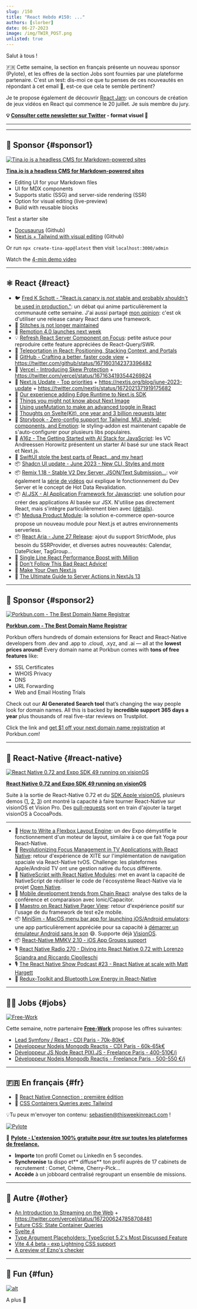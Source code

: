 ```yaml
---
slug: /150
title: "React Hebdo #150: ..."
authors: [slorber]
date: 06-27-2023
image: /img/TWIR_POST.png
unlisted: true
---
```


Salut à tous !

🇫🇷 Cette semaine, la section en français présente un nouveau sponsor (Pylote), et les offres de la section Jobs sont fournies par une plateforme partenaire. C'est un test: dis-moi ce que tu penses de ces nouveautés en répondant à cet email 🙏, est-ce que cela te semble pertinent?

Je te propose également de découvrir [React Jam](https://reactjam.com/): un concours de création de jeux vidéos en React qui commence le 20 juillet. Je suis membre du jury.

<!-- truncate -->

**💡 [Consulter cette newsletter sur Twitter](https://slo.im/thread) - format visuel 🎨**

---


<Support />

---

## 💸 Sponsor {#sponsor1}

[![Tina.io is a headless CMS for Markdown-powered sites](/emails/issues/140/tinacms.jpg)](https://tina.io/?utm_source=newsletter&utm_term=this-week-in-react)

**[Tina.io is a headless CMS for Markdown-powered sites](https://tina.io/?utm_source=newsletter&utm_term=this-week-in-react)**

- Editing UI for your Markdown files
- UI for MDX components
- Supports static (SSG) and server-side rendering (SSR)
- Option for visual editing (live-preview)
- Build with reusable blocks

Test a starter site

- [Docusaurus](https://github.com/tinacms/tinasaurus) (Github)
- [Next.js + Tailwind with visual editing](https://github.com/tinacms/tina-cloud-starter) (Github)

Or run `npx create-tina-app@latest` then visit `localhost:3000/admin`

Watch the [4-min demo video](https://www.youtube.com/watch?v=zRkeKSZjlyw)

---

## ⚛️ React {#react}

- 🐦 [Fred K Schott - "React.js canary is _not_ stable and probably shouldn't be used in production."](https://twitter.com/FredKSchott/status/1673722399278403584): un débat qui anime particulièrement la communauté cette semaine. J'ai aussi partagé [mon opinion](https://twitter.com/sebastienlorber/status/1673802036666589185): c'est ok d'utiliser une release canary React dans une framework.
- 💬 [Stitches is not longer maintained](https://github.com/stitchesjs/stitches/discussions/1149#discussioncomment-6223090)
- 👀 [Remotion 4.0 launches next week](https://twitter.com/JNYBGR/status/1673641398539546625)
- 💡 [Refresh React Server Component on Focus](https://buildui.com/recipes/refresh-react-server-component-on-focus): petite astuce pour reproduire cette feature appréciées de React-Query/SWR.
- 📜 [Teleportation in React: Positioning, Stacking Context, and Portals](https://www.developerway.com/posts/positioning-and-portals-in-react)
- 📜 [GitHub - Crafting a better, faster code view](https://github.blog/2023-06-21-crafting-a-better-faster-code-view/) + https://twitter.com/github/status/1671603142373396482
- 📜 [Vercel - Introducing Skew Protection](https://vercel.com/blog/version-skew-protection) + https://twitter.com/vercel/status/1671634193544269824
- 📜 [Next.js Update - Top priorities](https://twitter.com/delba_oliveira/status/1672258238446989314) + https://nextjs.org/blog/june-2023-update + https://twitter.com/nextjs/status/1672021371919175682
- 📜 [Our experience adding Edge Runtime to Next.js SDK](https://blog.logto.io/next-edge/)
- 📜 [Things you might not know about Next Image](https://pixelpoint.io/blog/next-image/)
- 📜 [Using useMutation to make an advanced toggle in React](https://www.propelauth.com/post/using-usemutation-to-make-an-advanced-toggle-in-react)
- 📜 [Thoughts on Svelte(Kit), one year and 3 billion requests later](https://claudioholanda.ch/en/blog/svelte-kit-after-3-billion-requests/)
- 📜 [Storybook - Zero-config support for Tailwind, MUI, styled-components, and Emotion](https://twitter.com/storybookjs/status/1671907527422795776): le styling-addon est maintenant capable de s'auto-configurer pour plusieurs libs populaires.
- 📜 [A16z - The Getting Started with AI Stack for JavaScript](https://a16z.com/2023/06/21/the-getting-started-with-ai-stack-for-javascript/): les VC Andreessen Horowitz présentent un starter AI basé sur une stack React et Next.js.
- 📜 [SwiftUI stole the best parts of React…and my heart](https://www.mux.com/blog/swiftui-against-react)
- 📦 [Shadcn UI update - June 2023 - New CLI, Styles and more](https://twitter.com/shadcn/status/1671960924587180034)
- 📦 [Remix 1.18 - Stable V2 Dev Server, JSON/Text Submission...](https://github.com/remix-run/remix/releases/tag/remix%401.18.0): voir également la [série de vidéos](https://www.youtube.com/watch?v=2c2OeqOX72s) qui explique le fonctionnement du Dev Server et le concept de Hot Data Revalidation.
- 📦 [AI.JSX - AI Application Framework for Javascript](https://github.com/fixie-ai/ai-jsx): une solution pour créer des applications AI basée sur JSX. N'utilise pas directement React, mais s'intègre particulièrement bien avec ([détails](https://docs.ai-jsx.com/is-it-react)).
- 📦 [Medusa Product Module](https://medusajs.com/recap/): la solution e-commerce open-source propose un nouveau module pour Next.js et autres environnements serverless.
- 📦 [React Aria - June 27 Release](https://twitter.com/devongovett/status/1673764872117714944): ajout du support StrictMode, plus besoin du SSRProvider, et diverses autres nouveautés: Calendar, DatePicker, TagGroup...
- 🎥 [Single Line React Performance Boost with Million](https://www.youtube.com/watch?v=x-aNifu9RNw)
- 🎥 [Don't Follow This Bad React Advice!](https://www.youtube.com/watch?v=YlU9vznPWIk)
- 🎥 [Make Your Own Next.js](https://www.youtube.com/watch?v=3RzhNYhjVAw)
- 🎥 [The Ultimate Guide to Server Actions in NextJs 13](https://www.youtube.com/watch?v=sdKFEo6978U)

<SubscribeFormEmbed placement="middle" />

---

## 💸 Sponsor {#sponsor2}

[![Porkbun.com - The Best Domain Name Registrar](/emails/issues/150/porkbun.png)](https://porkbun.com/?coupon=TWIREACT&utm_source=TWIREACT&utm_medium=Newsletter&utm_campaign=twirjune2023)

**[Porkbun.com - The Best Domain Name Registrar](https://porkbun.com/?coupon=TWIREACT&utm_source=TWIREACT&utm_medium=Newsletter&utm_campaign=twirjune2023)**

Porkbun offers hundreds of domain extensions for React and React-Native developers from .dev and .app to .cloud, .xyz, and .ai — all at the **lowest prices around!** Every domain name at Porkbun comes with **tons of free features** like:

- SSL Certificates
- WHOIS Privacy
- DNS
- URL Forwarding
- Web and Email Hosting Trials

Check out our **AI Generated Search tool** that’s changing the way people look for domain names. All this is backed by **incredible support 365 days a year** plus thousands of real five-star reviews on Trustpilot.

Click the link and [get $1 off your next domain name registration](http://porkbun.com/?coupon=TWIREACT&utm_source=TWIREACT&utm_medium=Newsletter&utm_campaign=twirjune2023) at Porkbun.com!

---

## 📱 React-Native {#react-native}

[![React Native 0.72 and Expo SDK 49 running on visionOS](/emails/issues/150/visionpro.jpg)](https://twitter.com/donadeldev/status/1671643367246032897)

**[React Native 0.72 and Expo SDK 49 running on visionOS](https://twitter.com/donadeldev/status/1671643367246032897)**

Suite à la sortie de React-Native 0.72 et du [SDK Apple visionOS](https://developer.apple.com/visionos/), plusieurs demos ([1](https://twitter.com/donadeldev/status/1671643367246032897), [2](https://twitter.com/CipolleschiR/status/1671829763650904064), [3](https://twitter.com/piaskowyk/status/1672560913730117634)) ont montré la capacité à faire tourner React-Native sur visionOS et Vision Pro. Des [pull-requests](https://twitter.com/donadeldev/status/1673186295831568385) sont en train d'ajouter la target visionOS à CocoaPods.

---

- 📜 [How to Write a Flexbox Layout Engine](https://tchayen.com/how-to-write-a-flexbox-layout-engine): un dev Expo démystifie le fonctionnement d'un moteur de layout, similaire à ce que fait Yoga pour React-Native.
- 📜 [Revolutionizing Focus Management in TV Applications with React Native](https://medium.com/xite-engineering/revolutionizing-focus-management-in-tv-applications-with-react-native-10ba69bd90): retour d'expérience de XITE sur l'implémentation de navigation spaciale via React-Native tvOS. Challenge: les plateformes Apple/Android TV ont une gestion native du focus différente.
- 📜 [NativeScript with React Native Modules](https://twitter.com/NativeScript/status/1671873172952567808): met en avant la capacité de NativeScript de réutiliser le code de l'écosystème React-Native via le projet [Open Native](https://github.com/OpenNative/open-native).
- 📜 [Mobile development trends from Chain React](https://ionic.io/blog/mobile-development-trends-from-chain-react): analyse des talks de la conférence et comparaison avec Ionic/Capacitor.
- 🧵 [Maestro on React Native Pager View](https://twitter.com/jaworek3211/status/1672230720545386496): retour d'expérience positif sur l'usage de du framework de test e2e mobile.
- 📦 [MiniSim - MacOS menu bar app for launching iOS/Android emulators](https://github.com/okwasniewski/minisim): une app particulièrement appréciée pour sa capacité à [démarrer un émulateur Android sans le son](https://twitter.com/ariel_is_dev/status/1672250640704184321) 😄. Supporte déjà [VisionOS](https://twitter.com/o_kwasniewski/status/1672257084379783174).
- 📦 [React-Native MMKV 2.10 - iOS App Groups support](https://twitter.com/mrousavy/status/1672184227813642241)
- 🎙️ [React Native Radio 270 - Diving into React Native 0.72 with Lorenzo Sciandra and Riccardo Cipolleschi](https://reactnativeradio.com/episodes/diving-into-react-native-072-with-lorenzo-sciandra-and-riccardo-cipolleschi)
- 🎙️ [The React Native Show Podcast #23 - React Native at scale with Matt Hargett](https://www.youtube.com/watch?v=60iOEg-vWjw)
- 🎥 [Redux-Toolkit and Bluetooth Low Energy in React-Native](https://www.youtube.com/watch?v=IWEAepFC0eo)

---

## 🧑‍💻 Jobs {#jobs}

[![Free-Work](/emails/issues/150/free-work.jpg)](https://www.free-work.com/fr/tech-it/jobs?utm_medium=newsletter&utm_source=thisweekinreact&utm_campaign=thisweekinreact_fr_flwo_20230628_newsletter-20230628_Ban-offres)

Cette semaine, notre partenaire [**Free-Work**](https://www.free-work.com/fr/tech-it/jobs?utm_medium=newsletter&utm_source=thisweekinreact&utm_campaign=thisweekinreact_fr_flwo_20230628_newsletter-20230628_Ban-offres) propose les offres suivantes:

- [Lead Symfony / React - CDI Paris - 70k-80k€](https://www.free-work.com/fr/tech-it/developpeur-php/job-mission/lead-symfony-react-le-local-avant-tout-paris?utm_medium=newsletter&utm_source=thisweekinreact&utm_campaign=thisweekinreact_fr_flwo_20230628_newsletter-20230628_Offre3-EasyPartner)
- [Développeur Nodejs Mongodb Reactjs - CDI Paris - 60k-65k€](https://www.free-work.com/fr/tech-it/api-developpeur/job-mission/developpeur-nodejs-mongodb-reactjs-h-f-17?utm_medium=newsletter&utm_source=thisweekinreact&utm_campaign=thisweekinreact_fr_flwo_20230628_newsletter-20230628_Offre4-HRTEAM)
- [Développeur JS Node React PIXI.JS - Freelance Paris - 400-510€/j](https://www.free-work.com/fr/tech-it/developpeur-web/job-mission/developpeur-js-node-react-pixi-js-secteur-du-jeu-de-casinos?utm_medium=newsletter&utm_source=thisweekinreact&utm_campaign=thisweekinreact_fr_flwo_20230628_newsletter-20230628_Offre1-OLYMPP)
- [Développeur Nodejs Mongodb Reactjs - Freelance Paris - 500-550 €/j](https://www.free-work.com/fr/tech-it/api-developpeur/job-mission/developpeur-nodejs-mongodb-reactjs-h-f-18?utm_medium=newsletter&utm_source=thisweekinreact&utm_campaign=thisweekinreact_fr_flwo_20230628_newsletter-20230628_Offre2-HRTeam)

---

## 🇫🇷 En français {#fr}

- 📜 [React Native Connection : première édition](https://www.premieroctet.com/blog/react-native-conn-2023)
- 📜 [CSS Containers Queries avec Tailwind](https://www.premieroctet.com/blog/css-container-queries-avec-tailwind)

💡Tu peux m'envoyer ton contenu: [sebastien@thisweekinreact.com](mailto:sebastien@thisweekinreact.com?subject=Contenu%20en%20fran%C3%A7ais) !

[![Pylote](/emails/issues/149/pylote.jpg)](https://pylote.io/?utm_source=newsletter&utm_medium=insert&utm_campaign=sebastienl)

💸 **[Pylote - L'extension 100% gratuite pour être sur toutes les plateformes de freelance.](https://pylote.io/?utm_source=newsletter&utm_medium=insert&utm_campaign=sebastienl)**

- **Importe** ton profil Comet ou LinkedIn en 5 secondes.
- **Synchronise** ta dispo et** diffuse** ton profil auprès de 17 cabinets de recrutement : Comet, Crème, Cherry-Pick...
- **Accède** à un jobboard centralisé regroupant un ensemble de missions.

---

## 🔀 Autre {#other}

- [An Introduction to Streaming on the Web](https://vercel.com/blog/an-introduction-to-streaming-on-the-web) + https://twitter.com/vercel/status/1672006247858708481
- [Future CSS: State Container Queries](https://ishadeed.com/article/css-state-queries/)
- [Svelte 4](https://svelte.dev/blog/svelte-4)
- [Type Argument Placeholders: TypeScript 5.2's Most Discussed Feature](https://www.totaltypescript.com/type-argument-placeholders-typescript-5-2-most-discussed-feature)
- [Vite 4.4 beta - exp Lightning CSS support](https://twitter.com/vite_js/status/1671510085820882946)
- [A preview of Ezno's checker](https://kaleidawave.github.io/posts/a-preview-of-the-checker/)

---

## 🤭 Fun {#fun}

[![alt](/emails/issues/150/meme.jpg)](https://twitter.com/cesarzagonel/status/1671584136115494928)

A plus 👋
